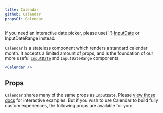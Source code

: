 ```yaml
---
title: Calendar
github: Calendar
propsOf: Calendar
---
```



<Banner>
  If you need an interactive date picker, please use{' '}
  <a href="/components/forms/input-date">InputDate</a> or InputDateRange
  instead.
</Banner>

`Calendar` is a stateless component which renders a standard calendar month. It accepts a limited amount of props, and is the foundation of our more useful [`InputDate`](/components/forms/input-date) and `InputDateRange` components.

```jsx
<Calendar />
```

## Props

`Calendar` shares many of the same props as `InputDate`. Please [view those docs](/components/forms/input-date) for interactive examples. But if you wish to use Calendar to build fully custom experiences, the following props are available for you:

<CalendarPropTable />
